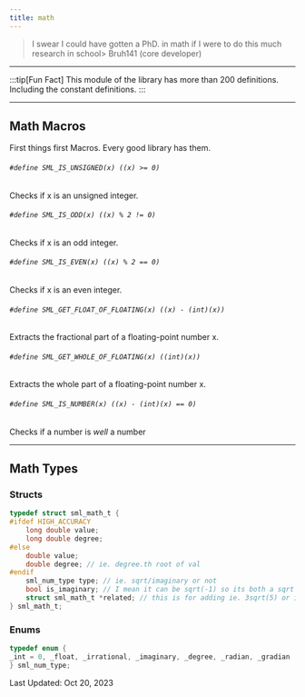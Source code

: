 ```yaml
---
title: math
---
```


> I swear I could have gotten a PhD. in math if I were to do this much research in school> Bruh141 (core developer)

---

:::tip[Fun Fact]
This module of the library has more than 200 definitions. Including the constant definitions.
:::

---
## Math Macros
First things first Macros. Every good library has them.

###### `#define SML_IS_UNSIGNED(x) ((x) >= 0)`
Checks if x is an unsigned integer.

###### `#define SML_IS_ODD(x) ((x) % 2 != 0)`
Checks if x is an odd integer.

###### `#define SML_IS_EVEN(x) ((x) % 2 == 0)`
Checks if x is an even integer.

###### `#define SML_GET_FLOAT_OF_FLOATING(x) ((x) - (int)(x))`
Extracts the fractional part of a floating-point number x.

###### `#define SML_GET_WHOLE_OF_FLOATING(x) ((int)(x))`
Extracts the whole part of a floating-point number x.

###### `#define SML_IS_NUMBER(x) ((x) - (int)(x) == 0)`
Checks if a number is _well_ a number

---

## Math Types
### Structs


```c
typedef struct sml_math_t {
#ifdef HIGH_ACCURACY
    long double value;
    long double degree;
#else
    double value;
    double degree; // ie. degree.th root of val
#endif
    sml_num_type type; // ie. sqrt/imaginary or not
    bool is_imaginary; // I mean it can be sqrt(-1) so its both a sqrt and imaginary
    struct sml_math_t *related; // this is for adding ie. 3sqrt(5) or i5 + 3
} sml_math_t;
```
### Enums
```c
typedef enum {
_int = 0, _float, _irrational, _imaginary, _degree, _radian, _gradian
} sml_num_type;
```

Last Updated: Oct 20, 2023